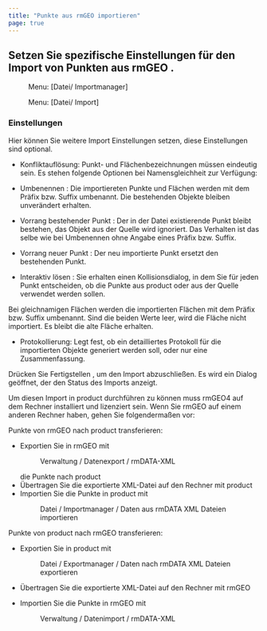 ```yaml
---
title: "Punkte aus rmGEO importieren"
page: true
---
```

## Setzen Sie spezifische Einstellungen f&#252;r den Import von Punkten aus  <Italic> rmGEO </Italic> .
<GeoMapper> <Menu> Menu: [Datei/ Importmanager] </Menu> </GeoMapper><GeoDesigner> <Menu> Menu: [Datei/ Import] </Menu> </GeoDesigner>

### Einstellungen
Hier k&#246;nnen Sie weitere Import Einstellungen setzen, diese Einstellungen sind optional.

- <Bold> Konfliktaufl&#246;sung: </Bold> Punkt- und Fl&#228;chenbezeichnungen m&#252;ssen eindeutig sein. Es stehen folgende Optionen bei Namensgleichheit  zur Verf&#252;gung:

- <Italic> Umbenennen </Italic> : Die importiereten Punkte und Fl&#228;chen werden mit dem Pr&#228;fix bzw. Suffix umbenannt. Die bestehenden Objekte bleiben unver&#228;ndert erhalten.

- <Italic> Vorrang bestehender Punkt </Italic> : Der in der Datei existierende Punkt bleibt bestehen, das Objekt aus der Quelle wird ignoriert. Das Verhalten ist das selbe wie bei <Italic> Umbenennen </Italic>  ohne Angabe eines Pr&#228;fix bzw. Suffix.

- <Italic> Vorrang neuer Punkt </Italic> : Der neu importierte Punkt ersetzt den bestehenden Punkt.

- <Italic> Interaktiv l&#246;sen </Italic> : Sie erhalten einen Kollisionsdialog, in dem Sie f&#252;r jeden Punkt entscheiden, ob die Punkte aus <Placeholder>product</Placeholder> oder aus der Quelle verwendet werden sollen. 


<Warning>
Bei gleichnamigen Fl&#228;chen werden die importierten Fl&#228;chen mit dem Pr&#228;fix bzw. Suffix umbenannt. Sind die beiden Werte leer, wird die Fl&#228;che nicht importiert. Es bleibt die alte Fl&#228;che erhalten.

</Warning>


- <Bold> Protokollierung: </Bold>  Legt fest, ob ein detailliertes Protokoll f&#252;r die importierten Objekte generiert werden soll, oder nur eine Zusammenfassung.



Dr&#252;cken Sie  <Border>Fertigstellen</Border> , um den Import abzuschlie&#223;en. Es wird ein Dialog ge&#246;ffnet, der den Status des Imports anzeigt.

<Warning>
Um diesen  Import in  <Placeholder>product</Placeholder> durchf&#252;hren zu k&#246;nnen muss  <Italic> rmGEO4 </Italic>  auf dem Rechner installiert und lizenziert sein.
Wenn Sie rmGEO auf einem anderen Rechner haben, gehen Sie folgenderma&#223;en vor:

 <Bold> Punkte von rmGEO nach  <Placeholder>product</Placeholder> transferieren: </Bold> 

-  Exportien Sie in rmGEO mit <Menu>Verwaltung / Datenexport / rmDATA-XML</Menu>  die Punkte nach <Placeholder>product</Placeholder> 
-  &#220;bertragen Sie die exportierte XML-Datei auf den Rechner mit <Placeholder>product</Placeholder> 
-  Importien Sie die Punkte in <Placeholder>product</Placeholder> mit <Menu>Datei / Importmanager / Daten aus rmDATA XML Dateien importieren</Menu> 


 <Bold> Punkte von  <Placeholder>product</Placeholder> nach rmGEO transferieren: </Bold> 

-  Exportien Sie in <Placeholder>product</Placeholder> mit <Menu>Datei / Exportmanager / Daten nach rmDATA XML Dateien exportieren</Menu> 
-  &#220;bertragen Sie die exportierte XML-Datei auf den Rechner mit rmGEO


-  Importien Sie die Punkte in rmGEO mit <Menu>Verwaltung / Datenimport / rmDATA-XML</Menu> 


</Warning>
